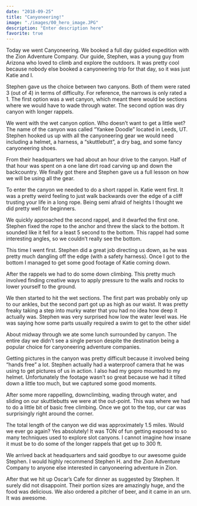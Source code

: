```yaml
---
date: "2018-09-25"
title: "Canyoneering!"
image: "./images/00_hero_image.JPG"
description: "Enter description here"
favorite: true
---
```



Today we went Canyoneering. We booked a full day guided expedition with the Zion Adventure Company. Our guide, Stephen, was a young guy from Arizona who loved to climb and explore the outdoors. It was pretty cool because nobody else booked a canyoneering trip for that day, so it was just Katie and I.

Stephen gave us the choice between two canyons. Both of them were rated 3 (out of 4) in terms of difficulty. For reference, the narrows is only rated a 1. The first option was a wet canyon, which meant there would be sections where we would have to wade through water. The second option was dry canyon with longer rappels.

We went with the wet canyon option. Who doesn’t want to get a little wet? The name of the canyon was called “Yankee Doodle” located in Leeds, UT. Stephen hooked us up with all the canyoneering gear we would need including a helmet, a harness, a “skuttlebutt”, a dry bag, and some fancy canyoneering shoes.

From their headquarters we had about an hour drive to the canyon. Half of that hour was spent on a one lane dirt road carving up and down the backcountry. We finally got there and Stephen gave us a full lesson on how we will be using all the gear.

<Youtube videoUrl="https://www.youtube.com/embed/9fglRX2n7OY"/>

To enter the canyon we needed to do a short rappel in. Katie went first. It was a pretty weird feeling to just walk backwards over the edge of a cliff trusting your life in a long rope. Being semi afraid of heights I thought we did pretty well for beginners.

We quickly approached the second rappel, and it dwarfed the first one. Stephen fixed the rope to the anchor and threw the slack to the bottom. It sounded like it fell for a least 5 second to the bottom. This rappel had some interesting angles, so we couldn’t really see the bottom.

This time I went first. Stephen did a great job directing us down, as he was pretty much dangling off the edge (with a safety harness). Once I got to the bottom I managed to get some good footage of Katie coming down.

<Youtube videoUrl="https://www.youtube.com/embed/ScN4zhRGHzg"/>

After the rappels we had to do some down climbing. This pretty much involved finding creative ways to apply pressure to the walls and rocks to lower yourself to the ground.

We then started to hit the wet sections. The first part was probably only up to our ankles, but the second part got up as high as our waist. It was pretty freaky taking a step into murky water that you had no idea how deep it actually was. Stephen was very surprised how low the water level was. He was saying how some parts usually required a swim to get to the other side!

<InlineImage imageName="27.JPG"/>

<Youtube videoUrl="https://www.youtube.com/embed/yzOJ4aEaIoo"/>

About midway through we ate some lunch surrounded by canyon. The entire day we didn’t see a single person despite the destination being a popular choice for canyoneering adventure companies.

Getting pictures in the canyon was pretty difficult because it involved being “hands free” a lot. Stephen actually had a waterproof camera that he was using to get pictures of us in action. I also had my gopro mounted to my helmet. Unfortunately the footage wasn’t so great because we had it tilted down a little too much, but we captured some good moments.

<InlineImage imageName="33.JPG"/>

After some more rappelling, downclimbing, wading through water, and sliding on our skuttlebutts we were at the out-point. This was where we had to do a little bit of basic free climbing. Once we got to the top, our car was surprisingly right around the corner.

<InlineImage imageName="41.JPG"/>

The total length of the canyon we did was approximately 1.5 miles. Would we ever go again? Yes absolutely! It was TON of fun getting exposed to so many techniques used to explore slot canyons. I cannot imagine how insane it must be to do some of the longer rappels that get up to 300 ft.

We arrived back at headquarters and said goodbye to our awesome guide Stephen. I would highly recommend Stephen H. and the Zion Adventure Company to anyone else interested in canyoneering adventure in Zion.

After that we hit up Oscar’s Cafe for dinner as suggested by Stephen. It surely did not disappoint. Their portion sizes are amazingly huge, and the food was delicious. We also ordered a pitcher of beer, and it came in an urn. It was awesome.

<ImageTrifecta topImageName="44_oscars.jpg" bottomImageName="46_oscars.jpg" portraitImageName="45_oscars.jpg"/>
